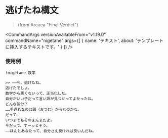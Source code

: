
# 逃げたね構文

> (from Arcaea "Final Verdict")

<CommandArgs
  versionAvailableFrom="v1.19.0"
  commandName="nigetane"
  args={[
    {
      name: 'テキスト',
      about: 'テンプレートに挿入するテキストです。'
    }
  ]}
/>

### 使用例

`!nigetane 数学`

```
>> ――今、逃げたね。
逃げたでしょ。
数学から悪くないって、正当化した。
自分がいい子だって言い訳が見つかってよかったね。
どんな気分？
……手遅れなのは頭（おつむ）からなのかな。
だって、
いつまでもそのまんまだよ。
今だって、ずーっとそう。
――ほんとあなたって、自分さえ良ければ良いんだね。
```
